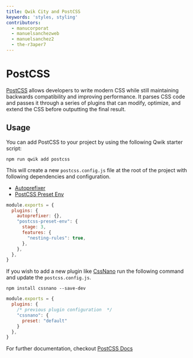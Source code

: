 ```yaml
---
title: Qwik City and PostCSS
keywords: 'styles, styling'
contributors:
  - manucorporat
  - manuelsanchezweb
  - manuelsanchez2
  - the-r3aper7
---
```


# PostCSS

[PostCSS](https://postcss.org/) allows developers to write modern CSS while still maintaining backwards compatibility and improving performance. It parses CSS code and passes it through a series of plugins that can modify, optimize, and extend the CSS before outputting the final result.

## Usage

You can add PostCSS to your project by using the following Qwik starter script:

```shell
npm run qwik add postcss
```

This will create a new `postcss.config.js` file at the root of the project with following dependencies and configuration.

- [Autoprefixer](https://github.com/postcss/autoprefixer)
- [PostCSS Preset Env](https://preset-env.cssdb.org/)

```javascript
module.exports = {
  plugins: {
    autoprefixer: {},
    "postcss-preset-env": {
      stage: 3,
      features: {
        "nesting-rules": true,
      },
    },
  },
}
```

If you wish to add a new plugin like [CssNano](https://cssnano.co/) run the following command and update the `postcss.config.js`.

```shell
npm install cssnano --save-dev
```

```javascript
module.exports = {
  plugins: {
    /* previous plugin configuration  */
    "cssnano": {
      preset: "default"
    }
  },
}
```

For further documentation, checkout [PostCSS Docs](https://postcss.org/docs/)